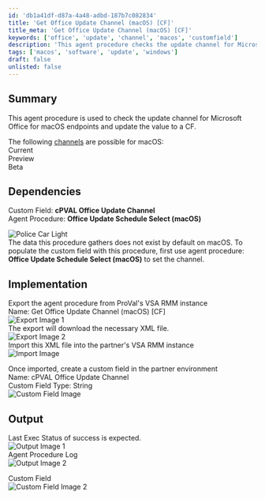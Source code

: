 ```yaml
---
id: 'db1a41df-d87a-4a48-adbd-187b7c082834'
title: 'Get Office Update Channel (macOS) [CF]'
title_meta: 'Get Office Update Channel (macOS) [CF]'
keywords: ['office', 'update', 'channel', 'macos', 'customfield']
description: 'This agent procedure checks the update channel for Microsoft Office on macOS endpoints and updates the corresponding custom field. It outlines the necessary steps to implement the procedure, including dependencies, export/import instructions, and expected output for successful execution.'
tags: ['macos', 'software', 'update', 'windows']
draft: false
unlisted: false
---
```

## Summary

This agent procedure is used to check the update channel for Microsoft Office for macOS endpoints and update the value to a CF.

The following [channels](https://learn.microsoft.com/en-us/microsoft-365-apps/insider/deploy/preference) are possible for macOS:  
Current  
Preview  
Beta  

## Dependencies

Custom Field: **cPVAL Office Update Channel**  
Agent Procedure: **Office Update Schedule Select (macOS)**  

![Police Car Light](https://c.tenor.com/8vSJsVW-1pQAAAAj/police-car-light-joypixels.gif)  
The data this procedure gathers does not exist by default on macOS. To populate the custom field with this procedure, first use agent procedure: **Office Update Schedule Select (macOS)** to set the channel.

## Implementation

Export the agent procedure from ProVal's VSA RMM instance  
Name: Get Office Update Channel (macOS) [CF]  
![Export Image 1](../../../static/img/Get-Office-Update-Channel-(macOS)-CF/image_1.png)  
The export will download the necessary XML file.  
![Export Image 2](../../../static/img/Get-Office-Update-Channel-(macOS)-CF/image_2.png)  
Import this XML file into the partner's VSA RMM instance  
![Import Image](../../../static/img/Get-Office-Update-Channel-(macOS)-CF/image_3.png)  

Once imported, create a custom field in the partner environment  
Name: cPVAL Office Update Channel  
Custom Field Type: String  
![Custom Field Image](../../../static/img/Get-Office-Update-Channel-(macOS)-CF/image_4.png)  

## Output

Last Exec Status of success is expected.  
![Output Image 1](../../../static/img/Get-Office-Update-Channel-(macOS)-CF/image_5.png)  
Agent Procedure Log  
![Output Image 2](../../../static/img/Get-Office-Update-Channel-(macOS)-CF/image_6.png)  

Custom Field  
![Custom Field Image 2](../../../static/img/Get-Office-Update-Channel-(macOS)-CF/image_7.png)  











